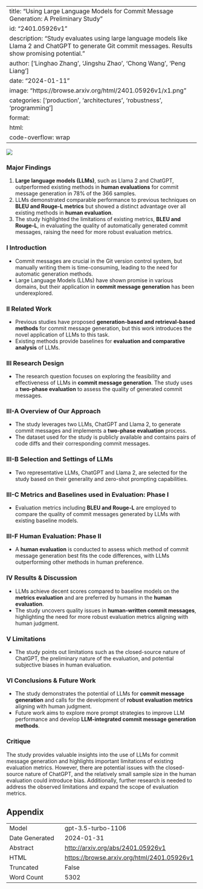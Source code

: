 
---
title: "Using Large Language Models for Commit Message Generation: A Preliminary Study"
id: "2401.05926v1"
description: "Study evaluates using large language models like Llama 2 and ChatGPT to generate Git commit messages. Results show promising potential."
author: ['Linghao Zhang', 'Jingshu Zhao', 'Chong Wang', 'Peng Liang']
date: "2024-01-11"
image: "https://browse.arxiv.org/html/2401.05926v1/x1.png"
categories: ['production', 'architectures', 'robustness', 'programming']
format:
  html:
    code-overflow: wrap
---

![](https://browse.arxiv.org/html/2401.05926v1/x1.png)

### Major Findings

1. **Large language models (LLMs)**, such as Llama 2 and ChatGPT, outperformed existing methods in **human evaluations** for commit message generation in 78% of the 366 samples.
2. LLMs demonstrated comparable performance to previous techniques on **BLEU and Rouge-L metrics** but showed a distinct advantage over all existing methods in **human evaluation**.
3. The study highlighted the limitations of existing metrics, **BLEU and Rouge-L**, in evaluating the quality of automatically generated commit messages, raising the need for more robust evaluation metrics.

### I Introduction

- Commit messages are crucial in the Git version control system, but manually writing them is time-consuming, leading to the need for automatic generation methods.
- Large Language Models (LLMs) have shown promise in various domains, but their application in **commit message generation** has been underexplored.

### II Related Work

- Previous studies have proposed **generation-based and retrieval-based methods** for commit message generation, but this work introduces the novel application of LLMs to this task.
- Existing methods provide baselines for **evaluation and comparative analysis** of LLMs.

### III Research Design

- The research question focuses on exploring the feasibility and effectiveness of LLMs in **commit message generation**. The study uses a **two-phase evaluation** to assess the quality of generated commit messages.

### III-A Overview of Our Approach

- The study leverages two LLMs, ChatGPT and Llama 2, to generate commit messages and implements a **two-phase evaluation** process.
- The dataset used for the study is publicly available and contains pairs of code diffs and their corresponding commit messages.

### III-B Selection and Settings of LLMs

- Two representative LLMs, ChatGPT and Llama 2, are selected for the study based on their generality and zero-shot prompting capabilities.

### III-C Metrics and Baselines used in Evaluation: Phase I

- Evaluation metrics including **BLEU and Rouge-L** are employed to compare the quality of commit messages generated by LLMs with existing baseline models.

### III-F Human Evaluation: Phase II

- A **human evaluation** is conducted to assess which method of commit message generation best fits the code differences, with LLMs outperforming other methods in human preference.

### IV Results & Discussion

- LLMs achieve decent scores compared to baseline models on the **metrics evaluation** and are preferred by humans in the **human evaluation**.
- The study uncovers quality issues in **human-written commit messages**, highlighting the need for more robust evaluation metrics aligning with human judgment.

### V Limitations

- The study points out limitations such as the closed-source nature of ChatGPT, the preliminary nature of the evaluation, and potential subjective biases in human evaluation.

### VI Conclusions & Future Work

- The study demonstrates the potential of LLMs for **commit message generation** and calls for the development of **robust evaluation metrics** aligning with human judgment.
- Future work aims to explore more prompt strategies to improve LLM performance and develop **LLM-integrated commit message generation methods**.

### Critique

The study provides valuable insights into the use of LLMs for commit message generation and highlights important limitations of existing evaluation metrics. However, there are potential issues with the closed-source nature of ChatGPT, and the relatively small sample size in the human evaluation could introduce bias. Additionally, further research is needed to address the observed limitations and expand the scope of evaluation metrics.

## Appendix

|          |          |
|----------|----------|
| Model     | gpt-3.5-turbo-1106       |
| Date Generated     | 2024-01-31       |
| Abstract | [http://arxiv.org/abs/2401.05926v1](http://arxiv.org/abs/2401.05926v1)        |
| HTML     | [https://browse.arxiv.org/html/2401.05926v1](https://browse.arxiv.org/html/2401.05926v1)       |
| Truncated       | False       |
| Word Count       | 5302       |